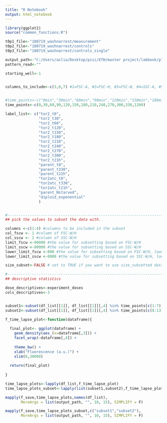 ---
title: "R Notebook"
output: html_notebook
---

```{r}


library(ggplot2)
source("common_functions.R")

t0p1_file<-"180719_washnarrest/measurement"
t0p2_file<-"180719_washnarrest/controls"
t0p3_file<-"180719_washnarrest/controls_single"

output_path<-"C:/Users/aslia/Desktop/pisi/ETH/master project/labbook/plots/july18/180719_wash&arrest" # for saving plots
pattern_read<-""

starting_well<-1


columns_to_include<-c(3,6,7) #1=FSC-A, #2=FSC-H, #3=FSC-W, #4=SSC-A, #5=SSC-H, #6=SSC-W, #7= 488 [C]-H

 
#time_points<-c("0min","30min","60min","90min","120min","150min","180min","210min","240min","270min","300min","330min","21h")
time_points<-c(0,30,60,90,120,150,180,210,240,270,300,330,1260)

label_list<- c("tor2_t0",
               "tor2_t30",
               "tor2_t60",
               "tor2_t120",
               "tor2_t150",
               "tor2_t180",
               "tor2_t210",
               "tor2_t240",
               "tor2_t270",
               "tor2_t300",
               "tor2_t21h", 
               "parent_t0",
               "parent_t330",
               "parent_t21h",
               "tor2atc_t0",
               "tor2atc_t330",
               "tor2atc_t21h",
               "parent_Nstarved",
               "diploid_exponential"
               )


#---------------------------------------------------------------------------------------------------------------
## pick the values to subset the data with. 

columns <-c(1:4) #columns to be included in the subset
col_fscw <- 1 #column of FSC-W/H
col_sscw <- 2 #column of SSC-W/H
limit_fscw <-90000 #the value for subsetting based on FSC-W/H
limit_sscw <-90000 #the value for subsetting based on SSC-W/H
lower_limit_fscw <-000 #the value for subsetting based on FSC-W/H, lower limit
lower_limit_sscw <-0000 #the value for subsetting based on SSC-W/H, lower limit

size_subset<-FALSE # set to TRUE if you want to use size_subsetted data, otherwise false.

#---------------------------------------------------------------------------------------------------------------
## descriptive statistics

dose_descriptives<-experiment_doses
cols_descriptives<-3



```


```{r}

subset1<-subset(df_list[[1]], df_list[[1]][,4] %in% time_points[c(1:7)])
subset2<-subset(df_list[[1]], df_list[[1]][,4] %in% time_points[c(8:13)])

f_time_lapse_plot<-function(dataframe){
  
  final_plot<- ggplot(dataframe) +
    geom_density(aes_(x=dataframe[,3])) +
    facet_wrap(~dataframe[,4]) +
    
    theme_bw() +
    xlab("Fluorescence (a.u.)") +
    xlim(0,30000)
  
  return(final_plot)
  
}

time_lapse_plots<-lapply(df_list,f_time_lapse_plot)
time_lapse_plots_subset<-lapply(list(subset1,subset2),f_time_lapse_plot)

mapply(f_save,time_lapse_plots,names(df_list),
       MoreArgs = list(output_path, "", 10, 15), SIMPLIFY = F)

mapply(f_save,time_lapse_plots_subset,c("subset1","subset2"),
       MoreArgs = list(output_path, "", 10, 15), SIMPLIFY = F)

```

